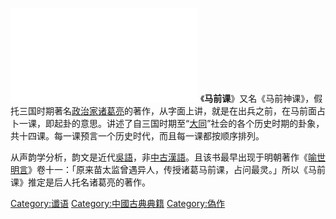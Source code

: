 {{多個問題|
{{Original research|条目|date=2019年3月}}
{{Unreferenced|time=2019-03-11T12:35:16+00:00}}
{{tone|time=2011-01-04T00:32:14+00:00}}
}}
[[File:中國預言七種.pdf|thumb]]
《'''马前课'''》又名《马前神课》，假托三国时期著名[[政治家|政治家]][[诸葛亮|诸葛亮]]的著作，从字面上讲，就是在出兵之前，在马前面占卜一课，即起卦的意思。讲述了自三国时期至“[[大同_(思想)|大同]]”社会的各个历史时期的卦象，共十四课。每一课预言一个历史时代，而且每一课都按顺序排列。

从声韵学分析，韵文是近代[[吳語|吳語]]，非[[中古漢語|中古漢語]]。且该书最早出现于明朝著作《[[喻世明言|喻世明言]]》卷十一：「原来苗太监曾遇异人，传授诸葛马前课，占问最灵。」所以《马前课》推定是后人托名诸葛亮的著作。

{{Wikisource}}
{{预言}}

[[Category:谶语|Category:谶语]]
[[Category:中國古典典籍|Category:中國古典典籍]]
[[Category:偽作|Category:偽作]]